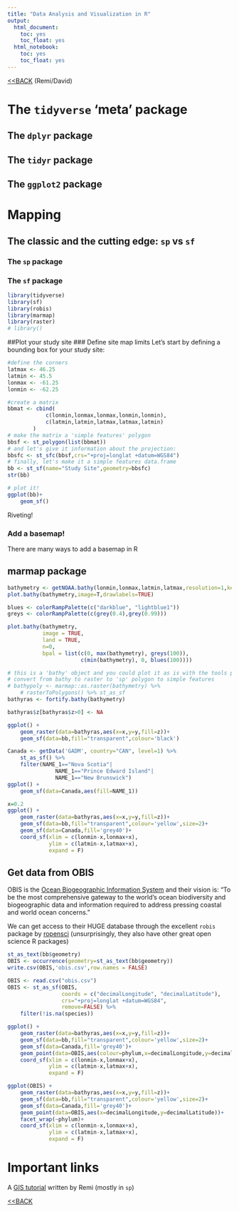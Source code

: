 ```yaml
---
title: "Data Analysis and Visualization in R"
output:
  html_document:
    toc: yes
    toc_float: yes
  html_notebook:
    toc: yes
    toc_float: yes
---
```

[<<BACK](https://remi-daigle.github.io/2017-CHONe-Data/)
(Remi/David)

# The `tidyverse` 'meta' package

## The `dplyr` package

## The `tidyr` package

## The `ggplot2` package

# Mapping

## The classic and the cutting edge: `sp` vs `sf`

### The `sp` package

### The `sf` package

```r
library(tidyverse)
library(sf)
library(robis)
library(marmap)
library(raster)
# library()
```

##Plot your study site
### Define site map limits
Let's start by defining a bounding box for your study site:

```r
#define the corners
latmax <- 46.25
latmin <- 45.5
lonmax <- -61.25
lonmin <- -62.25

#create a matrix
bbmat <- cbind(
            c(lonmin,lonmax,lonmax,lonmin,lonmin),
            c(latmin,latmin,latmax,latmax,latmin)
        )
# make the matrix a 'simple features' polygon
bbsf <- st_polygon(list(bbmat))
# and let's give it information about the projection:
bbsfc <- st_sfc(bbsf,crs="+proj=longlat +datum=WGS84")
# finally, let's make it a simple features data.frame
bb <- st_sf(name="Study Site",geometry=bbsfc)
str(bb)

# plot it!
ggplot(bb)+
    geom_sf()
```

Riveting! 

### Add a basemap!

There are many ways to add a basemap in R

## marmap package

```r
bathymetry <- getNOAA.bathy(lonmin,lonmax,latmin,latmax,resolution=1,keep=TRUE)
plot.bathy(bathymetry,image=T,drawlabels=TRUE)

blues <- colorRampPalette(c("darkblue", "lightblue1"))
greys <- colorRampPalette(c(grey(0.4),grey(0.99)))

plot.bathy(bathymetry,
           image = TRUE,
           land = TRUE,
           n=0,
           bpal = list(c(0, max(bathymetry), greys(100)),
                       c(min(bathymetry), 0, blues(100))))

# this is a 'bathy' object and you could plot it as is with the tools provided in marmap, but to keep things 'simple' I'm going to convert to sf. There is no direct method yet, so... don't judge me!
# convert from bathy to raster to 'sp' polygon to simple features
# bathypoly <- marmap::as.raster(bathymetry) %>% 
    # rasterToPolygons() %>% st_as_sf
bathyras <- fortify.bathy(bathymetry)

bathyras$z[bathyras$z>0] <- NA

ggplot() +
    geom_raster(data=bathyras,aes(x=x,y=y,fill=z))+
    geom_sf(data=bb,fill="transparent",colour='black')
```


```r
Canada <- getData('GADM', country="CAN", level=1) %>% 
    st_as_sf() %>% 
    filter(NAME_1=="Nova Scotia"|
               NAME_1=="Prince Edward Island"|
               NAME_1=="New Brunswick")
ggplot() +
    geom_sf(data=Canada,aes(fill=NAME_1))

x=0.2
ggplot() +
    geom_raster(data=bathyras,aes(x=x,y=y,fill=z))+
    geom_sf(data=bb,fill="transparent",colour='yellow',size=2)+
    geom_sf(data=Canada,fill='grey40')+
    coord_sf(xlim = c(lonmin-x,lonmax+x),
             ylim = c(latmin-x,latmax+x),
             expand = F) 

```


## Get data from OBIS
 
OBIS is the [Ocean Biogeographic Information System](http://www.iobis.org/) and their vision is: "To be the most comprehensive gateway to the world’s ocean biodiversity and biogeographic data and information required to address pressing coastal and world ocean concerns."
 
 We can get access to their HUGE database through the excellent `robis` package by [ropensci](https://ropensci.org/) (unsurprisingly, they also have other great open science R packages)
 
 
```r
st_as_text(bb$geometry)
OBIS <- occurrence(geometry=st_as_text(bb$geometry))
write.csv(OBIS,'obis.csv',row.names = FALSE)
```

```r
OBIS <- read.csv("obis.csv")
OBIS <- st_as_sf(OBIS,
                 coords = c("decimalLongitude", "decimalLatitude"),
                 crs="+proj=longlat +datum=WGS84",
                 remove=FALSE) %>% 
    filter(!is.na(species))

ggplot() +
    geom_raster(data=bathyras,aes(x=x,y=y,fill=z))+
    geom_sf(data=bb,fill="transparent",colour='yellow',size=2)+
    geom_sf(data=Canada,fill='grey40')+
    geom_point(data=OBIS,aes(colour=phylum,x=decimalLongitude,y=decimalLatitude,size=2))+
    coord_sf(xlim = c(lonmin-x,lonmax+x),
             ylim = c(latmin-x,latmax+x),
             expand = F)
```

```r
ggplot(OBIS) +
    geom_raster(data=bathyras,aes(x=x,y=y,fill=z))+
    geom_sf(data=bb,fill="transparent",colour='yellow',size=2)+
    geom_sf(data=Canada,fill='grey40')+
    geom_point(data=OBIS,aes(x=decimalLongitude,y=decimalLatitude))+
    facet_wrap(~phylum)+
    coord_sf(xlim = c(lonmin-x,lonmax+x),
             ylim = c(latmin-x,latmax+x),
             expand = F)
```

# Important links
A [GIS tutorial](http://remi-daigle.github.io/GIS_mapping_in_R/) written by Remi (mostly in `sp`)

[<<BACK](https://remi-daigle.github.io/2017-CHONe-Data/)
